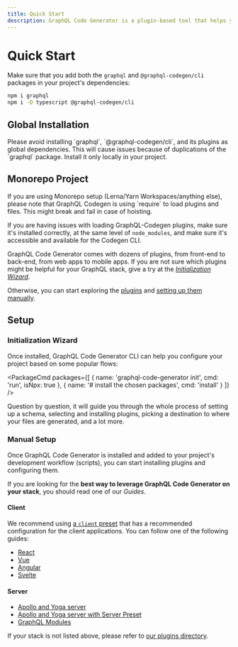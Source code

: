 ```yaml
---
title: Quick Start
description: GraphQL Code Generator is a plugin-based tool that helps you get the best out of your GraphQL stack. From back-end to front-end, GraphQL Code Generator automates the generation of typed Queries, Mutations and, Subscriptions for React, Vue, Angular, Next.js, Svelte, whether you are using Apollo Client, URQL or, React Query.
---
```



# Quick Start

Make sure that you add both the `graphql` and `@graphql-codegen/cli` packages in your project's dependencies:

```sh npm2yarn
npm i graphql
npm i -D typescript @graphql-codegen/cli
```

## Global Installation

<Callout type="warning">
Please avoid installing `graphql`, `@graphql-codegen/cli`, and its plugins as global dependencies. This will cause issues because of duplications of the `graphql` package. Install it only locally in your project.

</Callout>

## Monorepo Project

<Callout type="warning">
If you are using Monorepo setup (Lerna/Yarn Workspaces/anything else), please note that GraphQL Codegen is using `require` to load plugins and files. This might break and fail in case of hoisting.

If you are having issues with loading GraphQL-Codegen plugins, make sure it's installed correctly, at the same level of `node_modules`, and make sure it's accessible and available for the Codegen CLI.

</Callout>

GraphQL Code Generator comes with dozens of plugins, from front-end to back-end, from web apps to mobile apps. If you are not sure which plugins might be helpful for your GraphQL stack, give a try at the [_Initialization Wizard_](#initialization-wizard).

Otherwise, you can start exploring the [plugins](/plugins) and [setting up them manually](#manual-setup).

## Setup

### Initialization Wizard

Once installed, GraphQL Code Generator CLI can help you configure your project based on some popular flows:

<PackageCmd
  packages={[
    { name: 'graphql-code-generator init', cmd: 'run', isNpx: true },
    { name: '# install the chosen packages', cmd: 'install' }
  ]}
/>

Question by question, it will guide you through the whole process of setting up a schema, selecting and installing plugins, picking a destination to where your files are generated, and a lot more.

### Manual Setup

Once GraphQL Code Generator is installed and added to your project's development workflow (scripts), you can start installing plugins and configuring them.

If you are looking for the **best way to leverage GraphQL Code Generator on your stack**, you should read one of our _Guides_.

#### Client

We recommend using [a `client` preset](/plugins/presets/preset-client) that has a recommended configuration for the client applications. You can follow one of the following guides:

- [React](/docs/guides/react-vue)
- [Vue](/docs/guides/react-vue)
- [Angular](/docs/guides/angular)
- [Svelte](/docs/guides/svelte)

#### Server

- [Apollo and Yoga server](/docs/guides/graphql-server-apollo-yoga)
- [Apollo and Yoga server with Server Preset](/docs/guides/graphql-server-apollo-yoga-with-server-preset)
- [GraphQL Modules](/docs/guides/graphql-modules)

If your stack is not listed above, please refer to [our plugins directory](/plugins).
